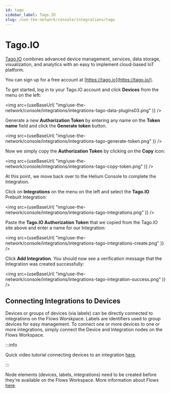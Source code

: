 ```yaml
---
id: tago
sidebar_label: Tago.IO
slug: /use-the-network/console/integrations/tago
---
```


# Tago.IO


[Tago.IO](https://tago.io/) combines advanced device management, services, data
storage, visualization, and analytics with an easy to implement cloud-based IoT
platform.

You can sign up for a free account at [https://tago.io](https://tago.io/).

To get started, log in to your Tago.IO account and click **Devices** from the
menu on the left:

<img
  src={useBaseUrl(
    "img/use-the-network/console/integrations/integrations-tago-data-plugins03.png"
  )}
/>

Generate a new **Authorization Token** by entering any name on the **Token
name** field and click the **Generate token** button.

<img
  src={useBaseUrl(
    "img/use-the-network/console/integrations/integrations-tago-generate-token.png"
  )}
/>

Now we simply copy the **Authorization Token** by clicking on the **Copy** icon:

<img
  src={useBaseUrl(
    "img/use-the-network/console/integrations/integrations-tago-copy-token.png"
  )}
/>

At this point, we move back over to the Helium Console to complete the
Integration.

Click on **Integrations** on the menu on the left and select the **Tago.IO**
Prebuilt Integration:

<img
  src={useBaseUrl(
    "img/use-the-network/console/integrations/integrations-tago-integrations.png"
  )}
/>

Paste the **Tago.IO Authorization Token** that we copied from the Tago.IO site
above and enter a name for our Integration:

<img
  src={useBaseUrl(
    "img/use-the-network/console/integrations/integrations-tago-integrations-create.png"
  )}
/>

Click **Add Integration**. You should now see a verification message that the
Integration was created successfully:

<img
  src={useBaseUrl(
    "img/use-the-network/console/integrations/integrations-tago-integration-success.png"
  )}
/>

## Connecting Integrations to Devices

Devices or groups of devices (via labels) can be directly connected to
integrations on the Flows Worskpace. Labels are identifiers used to group
devices for easy management. To connect one or more devices to one or more
integrations, simply connect the Device and Integration nodes on the Flows
Workspace.

:::info

Quick video tutorial connecting devices to an integration
[here](https://www.youtube.com/watch?v=lnERw1f7TGE).

:::

Node elements (devices, labels, integrations) need to be created before they're
available on the Flows Workspace. More information about Flows
[here](https://docs.helium.com/use-the-network/console/flows/).
